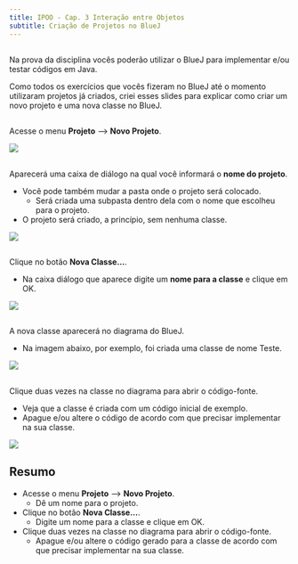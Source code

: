 ```yaml
---
title: IPOO - Cap. 3 Interação entre Objetos
subtitle: Criação de Projetos no BlueJ
---
```


##  {.smaller}

Na prova da disciplina vocês poderão utilizar o BlueJ para implementar e/ou testar códigos em Java.

Como todos os exercícios que vocês fizeram no BlueJ até o momento utilizaram projetos já criados,
criei  esses slides para explicar como criar um novo projeto e uma nova classe no BlueJ.

## {.smaller}

Acesse o menu **Projeto** --> **Novo Projeto**.

![](imagens/BlueJ_novo_projeto_1.png){.r-stretch}

## {.smaller}

Aparecerá uma caixa de diálogo na qual você informará o **nome do projeto**.

- Você pode também mudar a pasta onde o projeto será colocado.
  - Será criada uma subpasta dentro dela com o nome que escolheu para o projeto.
- O projeto será criado, a princípio, sem nenhuma classe.

![](imagens/BlueJ_novo_projeto_2.png)

## {.smaller}

Clique no botão **Nova Classe...**.

- Na caixa diálogo que aparece digite um **nome para a classe** e clique em OK.

![](imagens/BlueJ_nova_classe.png){.r-stretch}

## {.smaller}

A nova classe aparecerá no diagrama do BlueJ.

- Na imagem abaixo, por exemplo, foi criada uma classe de nome Teste.

![](imagens/BlueJ_nova_classe_2.png){.r-stretch}

## {.smaller}

Clique duas vezes na classe no diagrama para abrir o código-fonte.

- Veja que a classe é criada com um código inicial de exemplo.
- Apague e/ou altere o código de acordo com que precisar implementar na sua classe.

![](imagens/BlueJ_nova_classe_3.png){.r-stretch}

## Resumo

- Acesse o menu **Projeto** --> **Novo Projeto**.
  - Dê um nome para o projeto.
- Clique no botão **Nova Classe...**.
  - Digite um nome para a classe e clique em OK.
- Clique duas vezes na classe no diagrama para abrir o código-fonte.
  - Apague e/ou altere o código gerado para a classe de acordo com que precisar implementar na sua classe.
